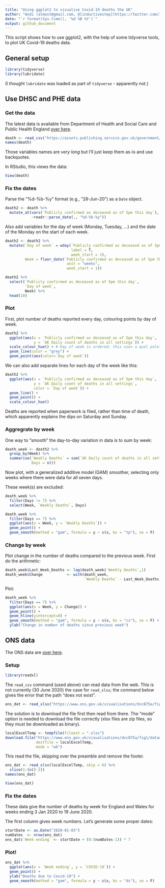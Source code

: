 ```yaml
---
title: "Using ggplot2 to visualise Covid-19 deaths the UK"
author: "Andi (almost@gmail.com, @[inductivestep](https://twitter.com/InductiveStep))"
date: "`r format(Sys.time(), '%d %B %Y')`"
output: github_document
---
```


This script shows how to use ggplot2, with the help of some tidyverse tools, to plot UK Covid-19 deaths data.

## General setup

```r
library(tidyverse)
library(lubridate)
```

(I thought `lubridate` was loaded as part of `tidyverse` - apparently not.)

## Use DHSC and PHE data

### Get the data

The latest data is available from Department of Health and Social Care and Public Health England [over here](https://www.gov.uk/guidance/coronavirus-covid-19-information-for-the-public).

```r
death <- read_csv("https://assets.publishing.service.gov.uk/government/uploads/system/uploads/attachment_data/file/896264/COVID-19_UK_deaths_time_series_29_June.csv")
names(death)
```
Those variables names are _very long_ but I'll just keep them as-is and use backquotes.

In RStudio, this views the data:

```r
View(death)
```


### Fix the dates

Parse the "%d-%b-%y" format (e.g., "28-Jun-20") as a `Date` object.

```r
death2 <- death %>%
  mutate_at(vars(`Publicly confirmed as deceased as of 5pm this day`),
            ~readr::parse_date(., "%d-%b-%y"))
```

Also add variables for the day of week (Monday, Tuesday, ...) and the date of the Monday on the start of each week. 

```r
death2 <- death2 %>%
  mutate(`Day of week` = wday(`Publicly confirmed as deceased as of 5pm this day`,
                              label = T,
                              week_start = 1),
         Week = floor_date(`Publicly confirmed as deceased as of 5pm this day`,
                            unit = "weeks",
                            week_start = 1))

```


```r
death2 %>%
  select(`Publicly confirmed as deceased as of 5pm this day`,
         `Day of week`,
         Week) %>%
  head(10)
```



### Plot

First, plot number of deaths reported every day, colouring points by day of week.

```r
death2 %>%
  ggplot(aes(x = `Publicly confirmed as deceased as of 5pm this day`,
             y = `UK Daily count of deaths in all settings`)) + 
  scale_colour_hue() + # Day of week is ordered; this uses a qual palette
  geom_line(color = "grey") +
  geom_point(aes(color=`Day of week`))
```


We can also add separate lines for each day of the week like this:

```r
death2 %>%
  ggplot(aes(x = `Publicly confirmed as deceased as of 5pm this day`,
             y = `UK Daily count of deaths in all settings`,
             color = `Day of week`)) + 
  geom_line() +
  geom_point() +
  scale_colour_hue() 
```

Deaths are reported when paperwork is filed, rather than time of death, which apparently explains the dips on Saturday and Sunday.

### Aggregrate by week

One way to "smooth" the day-to-day variation in data is to sum by week:

```r
death_week <- death2 %>%
  group_by(Week) %>%
  summarise(`Weekly Deaths` = sum(`UK Daily count of deaths in all settings`),
            Days = n())
```

Now plot, with a generalized additive model (GAM) smoother, selecting only weeks where there were data for all seven days.

These week(s) are excluded:

```r
death_week %>%
  filter(Days != 7) %>%
  select(Week, `Weekly Deaths`, Days)
```

```r
death_week %>%
  filter(Days == 7) %>%
  ggplot(aes(x = Week, y = `Weekly Deaths`)) +
  geom_point() +
  geom_smooth(method = "gam", formula = y ~ s(x, bs = "tp"), se = F) 
```


### Change by week

Plot change in the number of deaths compared to the previous week. First do the arithmetic:

```r
death_week$Last_Week_Deaths <- lag(death_week$`Weekly Deaths`,1)
death_week$Change           <- with(death_week,
                                    `Weekly Deaths` - Last_Week_Deaths)
```

Plot:

```r
death_week %>%
  filter(Days == 7) %>%
  ggplot(aes(x = Week, y = Change)) +
  geom_point() +
  geom_hline(yintercept=0) +
  geom_smooth(method = "gam", formula = y ~ s(x, bs = "cs"), se = F) +
  ylab("Change in number of deaths since previous week")
```

## ONS data

The ONS data are [over here](https://www.ons.gov.uk/peoplepopulationandcommunity/birthsdeathsandmarriages/deaths/bulletins/deathsregisteredweeklyinenglandandwalesprovisional/previousReleases).

### Setup

```r
library(readxl)
```

The `read_csv` command (used above) can read data from the web. This is not  currently (30 June 2020) the case for `read_xlsx`; the command below gives the error that the path "does not exist".

```r
ons_dat <- read_xlsx("https://www.ons.gov.uk/visualisations/dvc875a/fig1/datadownload.xlsx")
```

The solution is to download the file first then read from there. The "mode" option is needed to download the file correctly (xlsx files are zip files, so they must be downloaded as binary). 

```r
localExcelTemp <- tempfile(fileext = ".xlsx")
download.file("https://www.ons.gov.uk/visualisations/dvc875a/fig1/datadownload.xlsx",
              destfile = localExcelTemp,
              mode = "wb")
```
This read the file, skipping over the preamble and remove the footer.

```r
ons_dat <- read_xlsx(localExcelTemp, skip = 6) %>%
  slice(1:(n()-2))
names(ons_dat)
```

```r
View(ons_dat)
```


### Fix the dates

These data give the number of deaths by week for England and Wales for weeks ending 3 Jan 2020 to 19 June 2020.

The first column gives week numbers. Let's generate some proper dates:

```r
startDate <- as.Date("2020-01-03")
numDates  <- nrow(ons_dat)
ons_dat$`Week ending` <- startDate + (0:(numDates-1)) * 7
```


### Plot!

```r
ons_dat %>%
  ggplot(aes(x = `Week ending`, y = `COVID-19`)) +
  geom_point() +
  ylab("Deaths due to Covid-19") +
  geom_smooth(method = "gam", formula = y ~ s(x, bs = "ds"), se = F)  
```

